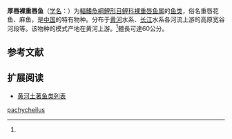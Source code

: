 {{Speciesbox
| name = 厚唇裸重唇鱼
| status = NE
| status_system = IUCN3.1
| image = 
| genus = Gymnodiptychus
| species = pachycheilus
| authority = {{le|Herzenstein|Solomon Herzenstein}}, 1892<ref name='id6203'>{{cite web| url =http://www.bioinfo.cn/db05/BjdwSpecies.php?action=view&id=6203| title =厚唇裸重唇鱼| work =中国动物物种编目数据库| publisher =中国科学院微生物研究所| author =中国科学院动物研究所| accessdate =2009-04-11| deadurl =yes| archiveurl =https://web.archive.org/web/20160305045000/http://www.bioinfo.cn/db05/BjdwSpecies.php?action=view&id=6203| archivedate =2016-03-05}}</ref>
| synonyms = *''Diptychus crassilabris''<br /><small>Steindachner, 1897</small> ''
*''Gymnodiptychus pachycheilus weiheensis''<br /><small>Wang & Song, 1985</small> ''
}}

'''厚唇裸重唇鱼'''（[[学名|学名]]：{{lang|la|''Gymnodiptychus pachycheilus''}}）为[[輻鰭魚綱|輻鰭魚綱]][[鯉形目|鯉形目]][[鲤科|鲤科]][[裸重唇鱼属|裸重唇鱼属]]的[[鱼类|鱼类]]，俗名重唇花鱼、麻鱼，是[[中国|中国]]的特有物种。分布于[[黄河|黄河]]水系、[[长江|长江]]水系各河流上游的高原宽谷河段等。该物种的模式产地在黄河上游。<ref name='id6203'/>體長可達60公分。

== 参考文献 ==
{{reflist}}

== 扩展阅读 ==
{{refbegin}}
{{wikispecies-inline|Gymnodiptychus pachycheilus|厚唇裸重唇鱼}}
{{refend}}
* [[黄河土著鱼类列表|黄河土著鱼类列表]]
{{Taxonbar|from=Q3763884}}

[[Category:裸重唇鱼属|pachycheilus]]


{{鯉形目小作品}}